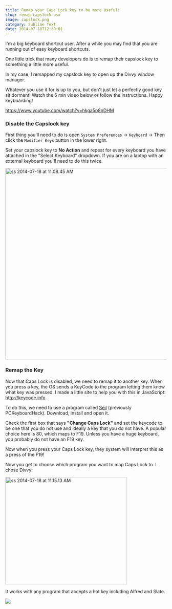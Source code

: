 ```yaml
---
title: Remap your Caps Lock key to be more Useful!
slug: remap-capslock-osx
image: capslock.png
category: Sublime Text
date: 2014-07-18T12:30:01
---
```


I'm a big keyboard shortcut user. After a while you may find that you are running out of easy keyboard shortcuts.

One little trick that many developers do is to remap their capslock key to something a little more useful.

In my case, I remapped my capslock key to open up the Divvy window manager.

Whatever you use it for is up to you, but don't just let a perfectly good key sit dormant! Watch the 5 min video below or follow the instructions. Happy keyboarding!

https://www.youtube.com/watch?v=hkga5p8nDHM

<h3>Disable the Capslock key</h3>

First thing you'll need to do is open <code>System Preferences</code> → <code>Keyboard</code> → Then click the <code>Modifier Keys</code> button in the lower right.

Set your capslock key to <strong>No Action</strong> and repeat for every keyboard you have attached in the "Select Keyboard" dropdown. If you are on a laptop with an external keyboard you'll need to do this twice.

<img src="ss-2014-07-18-at-11.08.45-AM.png" alt="ss 2014-07-18 at 11.08.45 AM" width="668" height="598" class="aligncenter size-full wp-image-3155" />

<h3>Remap the Key</h3>

Now that Caps Lock is disabled, we need to remap it to another key. When you press a key, the OS sends a KeyCode to the program letting them know what key was pressed. I made a little site to help you with this in JavaScript: <a href="http://keycode.info">http://keycode.info</a>.

To do this, we need to use a program called <a href="https://pqrs.org/osx/karabiner/seil.html.en" target="_blank">Seil</a> (previously PCKeyboardHack). Download, install and open it.

Check the first box that says <strong>"Change Caps Lock"</strong> and set the keycode to be one that you do not use and ideally a key that you do not have. A popular choice here is 80, which maps to F19. Unless you have a huge keyboard, you probably do not have an F19 key.

Now when you press your Caps Lock key, they system will interpret this as a press of the F19!

Now you get to choose which program you want to map Caps Lock to. I chose Divvy:

<img src="ss-2014-07-18-at-11.15.13-AM.png" alt="ss 2014-07-18 at 11.15.13 AM" width="380" height="335" class="aligncenter size-full wp-image-3156" />

It works with any program that accepts a hot key including Alfred and Slate.

<a href="https://sublimetextbook.com/?utm_source=remapcaps&utm_medium=banner&utm_campaign=product"><img src="facebook-share2.png"></a>